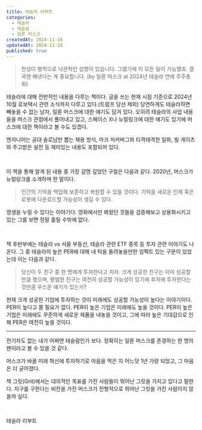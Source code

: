 ```yaml
---
title: 테슬라 리부트
categories:
  - 테슬라
  - 테슬람
  - 일론 머스크
createdAt: 2024-11-16
updatedAt: 2024-11-16
published: true
---
```


> 천성이 병적으로 낙관적인 성향이 있습니다. 그랬기에 이 모든 일이 가능했죠. 결국엔 해낸다는 게 중요합니다. (by 일론 머스크 at 2024년 테슬라 연례 주주총회)

테슬라에 대해 전반적인 내용을 다루는 책이다. 글을 쓰는 현재 시점 기준으로 2024년 10월 로보택시 관련 소식까지 다루고 있다.(트럼프 당선 제외) 당연하게도 테슬라하면 빼놓을 수 없는 남자, 일론 머스크에 대한 얘기도 담겨 있다. 오히려 테슬라의 사업 내용들을 머스크 관점에서 풀어내고 있고, 스페이스 X나 뉴럴링크에 대한 얘기도 있기에 머스크에 대한 책이라고 볼 수도 있겠다.

엔지니어는 공대 솔로남만 뽑는 채용 방식, 마크 저커버그와 티격태격한 일화, 빌 게이츠와 주고받은 설전 등 재미있는 내용도 포함되어 있다.

<br />

이 책을 통해 알게 된 내용 중 가장 감명 깊었던 구절은 다음과 같다. 2020년, 머스크가 뉴럴링크를 소개하며 한 말이다.

> 인간의 기억을 백업해 보존하고 복원할 수 있을 것이다. 기억을 새로운 인체 혹은 로봇에 다운로드할 가능성이 생길 수 있다.

영생을 누릴 수 있다는 이야기다. 영화에서만 봐왔던 것들을 검증해보고 상용화시키고 있는 그를 보면 정말 홀릴 수밖에 없다.

<br />

책 후반부에는 테슬라 vs 서울 부동산, 테슬라 관련 ETF 종목 등 투자 관련 이야기도 나온다. 그 중 테슬라의 높은 PER에 대해 내 턱을 돌려놓을만한 임팩트 있는 구문이 있었는데 이는 다음과 같다.

> 당신이 두 친구 중 한 명에게 투자한다고 치자. 크게 성공한 친구는 이미 성공할 만큼 했으며, 평범한 친구는 여전히 성공할 가능성이 있기에 후자에 투자한다는 것만큼 우스운 얘기가 있는가?

현재 크게 성공한 기업에 투자하는 것이 미래에도 성공할 가능성이 높다는 이야기이다. PER이 높다고 쫄 필요가 없다. PER이 높은 기업은 미래에도 높을 것이다. PER이 높은 기업은 미래에도 꾸준하게 새로운 제품을 내놓을 것이고, 그에 따라 높은 기대감으로 인해 PER은 여전히 높을 것이다.

---

<MyThought>
  전기차도 없는 내가 어쩌면 테슬람인가 보다. 정확히는 일론 머스크를 존경하는 한 명의 팬이라고 볼 수 있을 것 같다.
  
  머스크가 바꿀 미래 혁신에 투자하기로 마음을 먹은 지 어느덧 1년 가량 되었고, 그 마음은 더
  굳어졌다.

책 그릿(Grit)에서는 대의적인 목표를 가진 사람들이 뛰어난 그릿을 가지고 있다고 말한다. 지구를 구한다는 비전을 가진 머스크가 전형적으로 뛰어난 그릿을 가진 사람이지 않을까 싶다.

</MyThought>

<br />

<Resource href='https://product.kyobobook.co.kr/detail/S000214614649'>테슬라 리부트</Resource>
